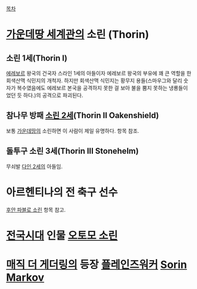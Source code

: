 [[목차]]
= [[가운데땅 세계관]]의 소린 (Thorin) =
== 소린 1세(Thorin I) ==
[[에레보르]] 왕국의 건국자 스라인 1세의 아들이자 에레보르 왕국의 부유에 꽤 큰 역할을 한 회색산맥 식민지의 개척자. 하지만 회색산맥 식민지는 황무지 용들(스마우그와 달리 숫자가 복수였음에도 에레보르 본국을 공격하지 못한 걸 보아 불을 뿜지 못하는 냉룡들이었던 듯 하다.)의 공격으로 파괴된다.

== 참나무 방패 [[소린 2세]](Thorin II Oakenshield) ==
보통 [[가운데땅]]의 소린하면 이 사람이 제일 유명하다.
항목 참조.
== 돌투구 소린 3세(Thorin III Stonehelm) ==
무쇠발 [[다인 2세]]의 아들임.

= 아르헨티나의 전 축구 선수 =
[[후안 파블로 소린]] 항목 참고.

= [[전국시대]] 인물 [[오토모 소린]] =

= [[매직 더 게더링]]의 등장 [[플레인즈워커]] [[Sorin Markov]] =
